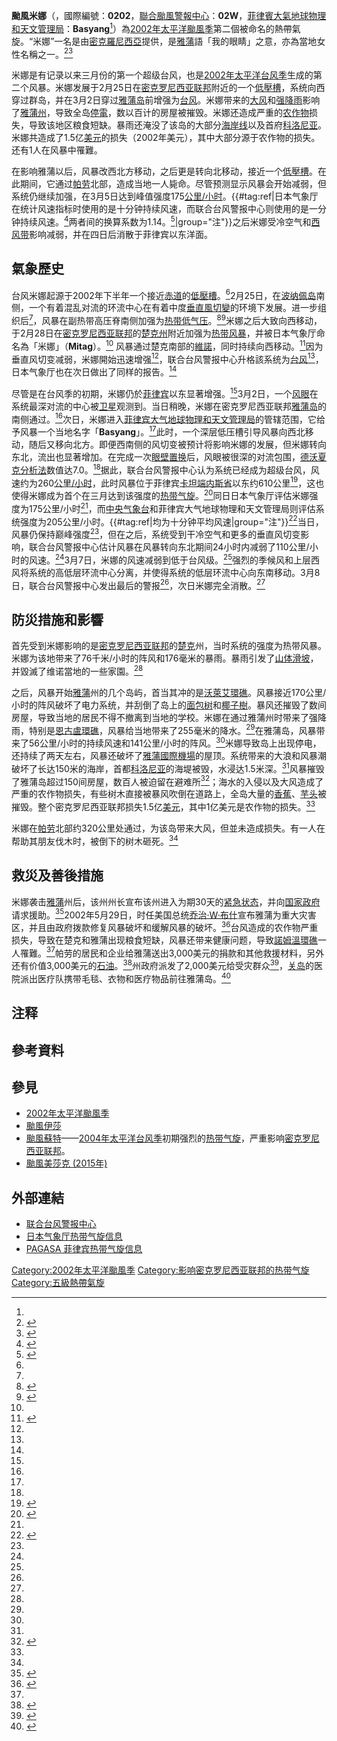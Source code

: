 {{NoteTA
|G1=Weather
|G2=Typhoon
|T=zh:颱風米娜 (2002年); zh-cn:台风米娜 (2002年); zh-hk:颱風米娜 (2002年); zh-tw:颱風米塔 (2002年); zh-mo:颱風米娜 (2014年)
|1=zh:颱風米娜; zh-cn:台风米娜; zh-hk:颱風米娜; zh-tw:颱風米塔; zh-mo:颱風米娜
|2=zh:颱風蘇特; zh-cn:台风苏特; zh-hk:颱風蘇特; zh-tw:颱風舒達; zh-mo:颱風蘇特
|skin=typhoon
}}
{{About|2002年的太平洋颱風|其它同名風暴|颱風米娜}}
{{颱風基礎資訊
|颱風名稱=颱風米娜
|外文名稱=Typhoon Mitag
|外文語言=英文
|代表圖像=Mitag 2002-03-05 1400Z.jpg
|代表圖像名稱=颱風米娜
|形成日期=2002年2月26日
|消散日期 =2002年3月8日
|十分鐘平均風速JMA=95|JMA=knot
|十分鐘平均風速CWB=51|CWB=m/s
|十分鐘平均風速HKO=175
|十分鐘平均風速PAGASA=175
|二分鐘平均風速=50|NMC=m/s
|一分鐘平均風速=140|SSHS=knot<!--JTWC-->
|瞬間最大陣風=250<!--JMA-->
|最低氣壓=930<!--JMA-->
|財產損失= 1.5億[[美元|美元]]
|死傷人數= 2人
|影響地區={{FSM}}、{{PLW}}、{{PHI}}
|備註= 
|颱風路徑圖=Mitag 2002 track.png
|風季年份=2002
|風季位置=太平洋
}}

'''颱風米娜'''（{{lang-en|'''Typhoon Mitag'''}}，國際編號：'''0202'''，[[聯合颱風警報中心|聯合颱風警報中心]]：'''02W'''，[[菲律賓大氣地球物理和天文管理局|菲律賓大氣地球物理和天文管理局]]：'''Basyang'''<ref name="gp"/>）為[[2002年太平洋颱風季|2002年太平洋颱風季]]第二個被命名的熱帶氣旋。“米娜”一名是由[[密克羅尼西亞|密克羅尼西亞]]提供，是[[雅蒲|雅蒲]]語「我的眼睛」之意，亦為當地女性名稱之一。<ref>{{cite web|url=http://www.hko.gov.hk/informtc/sound/tc_pronunciation2014_uc.htm#Micronesia|title=熱帶氣旋名稱的意義|publisher=香港天文台|accessdate=2014-12-15}}</ref><ref>{{cite web|url=http://cwb.gov.tw/V7/knowledge/encyclopedia/ty007.htm|title=颱風百問——颱風是怎麼命名？|publisher=交通部中央氣象局|accessdate=2014-12-15|deadurl=yes|archiveurl=https://web.archive.org/web/20171104015435/https://www.cwb.gov.tw/V7/knowledge/encyclopedia/ty007.htm|archivedate=2017-11-04}}</ref>

米娜是有记录以来三月份的第一个超级台风，也是[[2002年太平洋台风季|2002年太平洋台风季]]生成的第二个风暴。米娜发展于2月25日在[[密克罗尼西亚联邦|密克罗尼西亚联邦]]附近的一个[[低壓槽|低壓槽]]，系统向西穿过群岛，并在3月2日穿过[[雅蒲岛|雅蒲岛]]前增强为[[台风|台风]]。米娜带来的[[风|大风]]和[[降雨|强降雨]]影响了[[雅蒲|雅蒲州]]，导致全岛[[停電|停電]]，数以百计的房屋被摧毁。米娜还造成严重的[[农作物|农作物]]损失，导致该地区粮食短缺。暴雨还淹没了该岛的大部分[[海岸线|海岸线]]以及首府[[科洛尼亚_(雅浦州)|科洛尼亚]]。米娜共造成了1.5亿[[美元|美元]]的损失（2002年美元），其中大部分源于农作物的损失。还有1人在风暴中罹難。

在影响雅蒲以后，风暴改西北方移动，之后更是转向北移动，接近一个[[低壓槽|低壓槽]]。在此期间，它通过[[帕劳|帕劳]]北部，造成当地一人毙命。尽管预测显示风暴会开始减弱，但系统仍继续加强，在3月5日达到峰值强度175[[公里/小时|公里/小时]]。{{#tag:ref|日本气象厅在统计风速指标时使用的是十分钟持续风速，而联合台风警报中心则使用的是一分钟持续风速。<ref name="windchange">{{cite web | publisher = Joint Typhoon Warning Center | year = 2005 | title = Frequently Asked Questions | accessdate = 2013-12-19 | url = http://www.usno.navy.mil/JTWC/frequently-asked-questions-1 | archivedate = 2013-10-04 | archiveurl = https://web.archive.org/web/20131004062635/http://www.usno.navy.mil/JTWC/frequently-asked-questions-1/ | deadurl = no}}</ref>两者间的换算系数为1.14。<ref name="conversion">{{cite web | publisher = United States Navy | deadurl = yes | year = 2009 | url = http://www.nrlmry.navy.mil/~chu/chap6/se200.htm | title = Section 2 Intensity Observation and Forecast Errors | accessdate = 2013-12-19 | archivedate = 2013-05-10 | archiveurl = https://web.archive.org/web/20130510175941/http://www.nrlmry.navy.mil/~chu/chap6/se200.htm }}</ref>|group="注"}}之后米娜受冷空气和[[西风带|西风带]]影响减弱，并在四日后消散于菲律宾以东洋面。

== 氣象歷史 ==
台风米娜起源于2002年下半年一个接近[[赤道|赤道]]的[[低壓槽|低壓槽]]。<ref name="atcr"/>2月25日，在[[波纳佩岛|波纳佩岛]]南侧，一个有着混乱对流的环流中心在有着中度[[垂直風切變|垂直風切變]]的环境下发展。进一步组织后<ref name="gp"/>，风暴在副热带高压脊南侧加强为[[热带低气压|热带低气压]]。<ref name="atcr">{{cite report|author=[[Joint_Typhoon_Warning_Center|Joint Typhoon Warning Center]]|publisher=United States Navy|accessdate=2012-07-25|title=Super-Typhoon (STY) 02W (Mitag)|url=http://www.usno.navy.mil/NOOC/nmfc-ph/RSS/jtwc/atcr/2002atcr.pdf|format=PDF|date=|archive-date=2016-03-04|archive-url=https://web.archive.org/web/20160304054926/http://www.usno.navy.mil/NOOC/nmfc-ph/RSS/jtwc/atcr/2002atcr.pdf|dead-url=no}}</ref><ref name="jma">{{cite report|publisher=[[Japan_Meteorological_Agency|Japan Meteorological Agency]]|at=8|title=Annual Report on Activities of the RSMC Tokyo – Typhoon Center 2002|accessdate=2012-07-24|url=http://www.jma.go.jp/jma/jma-eng/jma-center/rsmc-hp-pub-eg/AnnualReport/2002/Text/Text2002.pdf|format=PDF|archive-url=https://web.archive.org/web/20160303220409/http://www.jma.go.jp/jma/jma-eng/jma-center/rsmc-hp-pub-eg/AnnualReport/2002/Text/Text2002.pdf|archive-date=2016-03-03|dead-url=yes}}</ref>米娜之后大致向西移动，于2月28日在[[密克罗尼西亚联邦|密克罗尼西亚联邦]]的[[楚克州|楚克州]]附近加强为[[热带风暴|热带风暴]]，并被日本气象厅命名為「米娜」（'''Mitag'''）。<ref name="jma"/> 风暴通过楚克南部的[[維諾|維諾]]，同时持续向西移动。<ref name="sd">{{cite journal|pages=134–136|title=Storm Data and Unusual Weather Phenomena with Late Reports and Corrections|date=March 2002|publisher=[[National_Oceanic_and_Atmospheric_Administration|National Oceanic and Atmospheric Administration]]|url=http://www1.ncdc.noaa.gov/pub/orders/IPS-256E4FAB-F7D5-4A0D-B692-762527A17AAA.pdf|volume=44|number=3|accessdate=2012-08-07|format=PDF}}{{dead link|date=July 2015}}</ref>因为垂直风切变减弱，米娜開始迅速增强<ref name="gp"/>，联合台风警报中心升格該系统为[[台风|台风]]<ref name="atcr"/>，日本气象厅也在次日做出了同样的报告。<ref name="jma"/>

尽管是在台风季的初期，米娜仍於[[菲律宾|菲律宾]]以东显著增强。<ref name="atcr"/>3月2日，一个[[风眼|风眼]]在系统最深对流的中心被[[卫星|卫星]]观测到。当日稍晚，米娜在密克罗尼西亚联邦[[雅蒲岛|雅蒲岛]]的南侧通过。<ref name="gp"/>次日，米娜进入[[菲律宾大气地球物理和天文管理局|菲律宾大气地球物理和天文管理局]]的管辖范围，它给予风暴一个当地名字「'''Basyang'''」。<ref name="track"/>此时，一个深层低压槽引导风暴向西北移动，随后又移向北方。即便西南侧的风切变被预计将影响米娜的发展，但米娜转向东北，流出也显著增加。在完成一次[[风眼|眼壁置换]]后，风眼被很深的对流包围，[[德沃夏克分析法|德沃夏克分析法]]数值达7.0。<ref name="gp"/>据此，联合台风警报中心认为系统已经成为超级台风，风速约为260[[公里/小时|公里/小时]]，此时风暴位于菲律宾[[卡坦端内斯省|卡坦端内斯省]]以东约610公里<ref>{{cite web|url=http://www.data.jma.go.jp/fcd/yoho/typhoon/route_map/bstv2002.html|title=JMA Best Track|date=2002-03-05|publisher=Japan Meteorological Agency}}</ref>，这也使得米娜成为首个在三月达到该强度的[[热带气旋|热带气旋]]。<ref name="gp">{{cite web|author=Gary Padgett|title=Monthly Global Tropical Cyclone Summary, March 2002|year=2002|accessdate=2012-08-06|url=http://www.australiasevereweather.com/cyclones/2002/summ0203.htm|archive-date=2011-09-01|archive-url=https://web.archive.org/web/20110901072905/http://www.australiasevereweather.com/cyclones/2002/summ0203.htm|dead-url=no}}</ref>同日日本气象厅评估米娜强度为175公里/小时<ref name="jma"/>，而[[中央气象台|中央气象台]]和菲律宾大气地球物理和天文管理局则评估系统强度为205公里/小时。{{#tag:ref|均为十分钟平均风速|group="注"}}<ref name="track">{{cite web|author=Gary Padgett|title=Monthly Global Tropical Cyclone Tracks, March 2002|year=2002|accessdate=2012-08-06|url=http://www.australiasevereweather.com/cyclones/2002/summ0203.htm|archive-date=2011-09-01|archive-url=https://web.archive.org/web/20110901072905/http://www.australiasevereweather.com/cyclones/2002/summ0203.htm|dead-url=no}}</ref>当日，风暴仍保持巅峰强度<ref name="jma"/>，但在之后，系统受到干冷空气和更多的垂直风切变影响，联合台风警报中心估计风暴在风暴转向东北期间24小时内减弱了110公里/小时的风速。<ref name="atcr"/>3月7日，米娜的风速减弱到低于台风级。<ref name="jma"/>强烈的季候风和上层西风将系统的高低层环流中心分离，并使得系统的低层环流中心向东南移动。3月8日，联合台风警报中心发出最后的警报<ref name="atcr"/>，次日米娜完全消散。<ref name="jma"/>

== 防災措施和影響 ==
首先受到米娜影响的是[[密克罗尼西亚联邦|密克罗尼西亚联邦]]的[[楚克|楚克]]州，当时系统的强度为热带风暴。米娜为该地带来了76千米/小时的阵风和176毫米的暴雨。暴雨引发了[[山体滑坡|山体滑坡]]，并毀滅了维诺當地的一些家園。<ref name="sd"/>

之后，风暴开始[[雅蒲|雅蒲]]州的几个岛屿，首当其冲的是[[沃萊艾環礁|沃萊艾環礁]]。风暴接近170公里/小时的阵风破坏了电力系统，并刮倒了岛上的[[面包树|面包树]]和[[椰子樹|椰子樹]]。暴风还摧毁了数间房屋，导致当地的居民不得不撤离到当地的学校。米娜在通过雅蒲州时带来了强降雨，特别是[[恩古盧環礁|恩古盧環礁]]，风暴给当地带来了255毫米的降水。<ref name="sd"/>在雅蒲岛，风暴带来了56公里/小时的持续风速和141公里/小时的阵风。<ref name="gp"/>米娜导致岛上出现停电，还持续了两天左右，风暴还破坏了[[雅蒲國際機場|雅蒲國際機場]]的屋顶。系统带来的大浪和风暴潮破坏了长达150米的海岸，首都[[科洛尼亚_(雅浦州)|科洛尼亚]]的海堤被毁，水浸达1.5米深。<ref name="sd"/>风暴摧毁了雅蒲岛超过150间房屋，数百人被迫留在避难所<ref>{{cite news|agency=UN Office for the Coordination of Humanitarian Affairs|date=2002-03-04|title=Micronesia - Typhoon Mitag OCHA Situation Report No. 1 |publisher=[[ReliefWeb|ReliefWeb]]|accessdate=2012-08-07|url=http://reliefweb.int/report/micronesia-federated-states/micronesia-typhoon-mitag-ocha-situation-report-no-1}}</ref>；海水的入侵以及大风造成了严重的农作物损失，有些树木直接被暴风吹倒在道路上，全岛大量的[[香蕉|香蕉]]、[[芋头|芋头]]被摧毁。整个密克罗尼西亚联邦损失1.5亿[[美元|美元]]，其中1亿美元是农作物的损失。<ref name="sd"/>

米娜在[[帕劳|帕劳]]北部约320公里处通过，为该岛带来大风，但並未造成损失。有一人在帮助其朋友伐木时，被倒下的树木砸死。<ref name="sd"/>

== 救災及善後措施 ==
米娜袭击[[雅蒲|雅蒲]]州后，该州州长宣布该州进入为期30天的[[紧急状态|紧急状态]]，并向[[美國政府|国家政府]]请求援助。<ref>{{cite news|agency=International Red Cross and Red Crescent Movement|date=2002-03-04|title=Federated States of Micronesia: Typhoon Mitag information bulletin No.01/02|publisher=ReliefWeb|accessdate=2012-08-07|url=http://reliefweb.int/report/micronesia-federated-states/federated-states-micronesia-typhoon-mitag-information-bulletin}}</ref>2002年5月29日，时任美国总统[[乔治·W·布什|乔治·W·布什]]宣布雅蒲为重大灾害区，并且由政府拨款修复风暴破坏和缓解风暴的破坏。<ref>{{cite report|date=2002-05-29|title=President Declares Major Disaster For Micronesia|publisher=Federal Emergency Management Agency|url=http://www.fema.gov/news-release/president-declares-major-disaster-micronesia}}</ref>台风造成的农作物严重损失，导致在楚克和雅蒲出现粮食短缺，风暴还带来健康问题，导致[[諾姆溫環礁|諾姆溫環礁]]一人罹難。<ref name="sd"/>帕劳的居民和企业给雅蒲送出3,000美元的捐款和其他救援材料，另外还有价值3,000美元的[[石油|石油]]。<ref>{{cite news|author=Jowie C. Aquino|date=2002-05-03|title=Yap welcomes Palau’s contributions |newspaper=Palau Horizon|accessdate=2012-08-07|url=http://www.mvariety.com/community-bulletin/3622-yap-welcomes-palaus-contributions.php}}</ref>州政府派发了2,000美元给受灾群众<ref>{{cite news|date=2002-04-09|title=Relief goods for Yap ready for shipment|newspaper=Palau Horizon|accessdate=2012-08-07|url=http://www.mvariety.com/community-bulletin/484-relief-goods-for-yap-ready-for-shipment.php}}</ref>，[[关岛|关岛]]的医院派出医疗队携带毛毯、衣物和医疗物品前往雅蒲岛。<ref>{{cite news|author=Susan M. Koerner|date=2002-03-30|title=Guam Naval Hospital Helps Remote Islands Residents|newspaper=Navy News Service|accessdate=2012-08-07|url=http://www.navy.mil/submit/display.asp?story_id=1178}}</ref>

== 注释 ==
{{Reflist|group="注"}}

== 參考資料 ==
{{reflist|2}}

== 參見 ==
{{Portal|热带气旋}}
{{Commons category|Typhoon Mitag (2002)}}
*[[2002年太平洋颱風季|2002年太平洋颱風季]]
*[[颱風伊莎|颱風伊莎]]
*[[颱風蘇特|颱風蘇特]]——[[2004年太平洋台风季|2004年太平洋台风季]]初期强烈的[[热带气旋|热带气旋]]，严重影响[[密克罗尼西亚联邦|密克罗尼西亚联邦]]。
*[[颱風美莎克_(2015年)|颱風美莎克 (2015年)]]

== 外部連結 ==
* [http://www.usno.navy.mil/JTWC 联合台风警报中心] {{Wayback|url=http://www.usno.navy.mil/JTWC |date=20100301105349 }}
* [http://www.jma.go.jp/en/typh/  日本气象厅热带气旋信息] {{WebCite|url=https://www.webcitation.org/6rdK3LVIg?url=http://www.jma.go.jp/en/typh/ |date=20170701143628 |dateformat=iso }}
* [http://www.pagasa.dost.gov.ph/ PAGASA 菲律宾热带气旋信息] {{Wayback|url=http://www.pagasa.dost.gov.ph/ |date=20081216234000 }}

{{2002_Pacific_typhoon_season_buttons}}
[[Category:2002年太平洋颱風季|Category:2002年太平洋颱風季]]
[[Category:影响密克罗尼西亚联邦的热带气旋|Category:影响密克罗尼西亚联邦的热带气旋]]
[[Category:五級熱帶氣旋|Category:五級熱帶氣旋]]